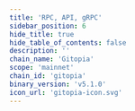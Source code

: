 ```yaml
---
title: 'RPC, API, gRPC'
sidebar_position: 6
hide_title: true
hide_table_of_contents: false
description: ''
chain_name: 'Gitopia'
scope: 'mainnet'
chain_id: 'gitopia'
binary_version: 'v5.1.0'
icon_url: 'gitopia-icon.svg'
---
```



<PageTitle
  iconUrl="img/gitopia-icon.svg"
  title="Gitopia Public Endpoints"
  chainId="gitopia"
  version="v5.1.0"
/>

<Endpoints
  api="https://gitopia-api.noders.services"
  rpc="https://gitopia-rpc.noders.services"
  grpc="https://gitopia-grpc.noders.services:443"
  jsonRpc=""
/>
